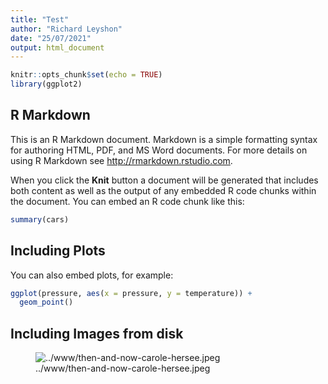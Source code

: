 ```yaml
---
title: "Test"
author: "Richard Leyshon"
date: "25/07/2021"
output: html_document
---
```


```r
knitr::opts_chunk$set(echo = TRUE)
library(ggplot2)
```

## R Markdown

This is an R Markdown document. Markdown is a simple formatting syntax for authoring HTML, PDF, and MS Word documents. For more details on using R Markdown see <http://rmarkdown.rstudio.com>.

When you click the **Knit** button a document will be generated that includes both content as well as the output of any embedded R code chunks within the document. You can embed an R code chunk like this:

```r
summary(cars)
```

## Including Plots

You can also embed plots, for example:

```r
ggplot(pressure, aes(x = pressure, y = temperature)) +
  geom_point()

```
## Including Images from disk

![../www/then-and-now-carole-hersee.jpeg](../www/then-and-now-carole-hersee.jpeg)
